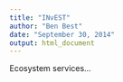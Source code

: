 ```yaml
---
title: "INvEST"
author: "Ben Best"
date: "September 30, 2014"
output: html_document
---
```


Ecosystem services...